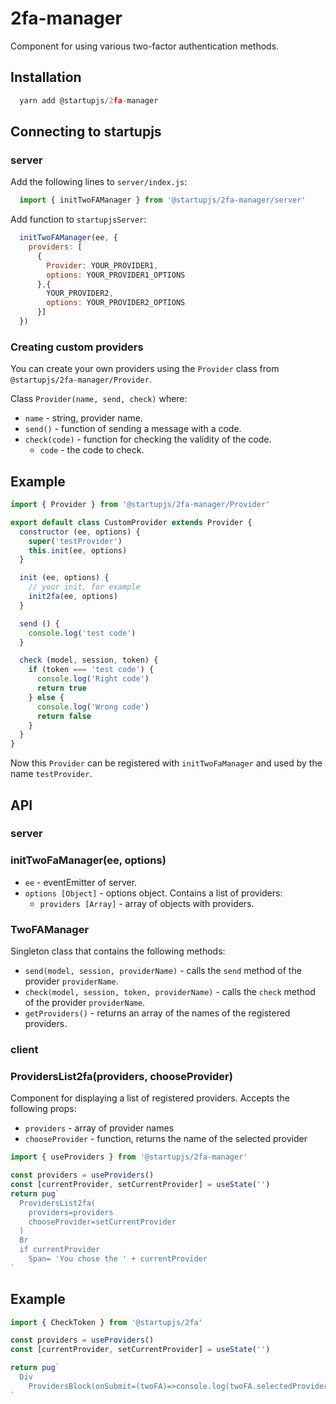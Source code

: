 
# 2fa-manager

Component for using various two-factor authentication methods.

## Installation

```js
  yarn add @startupjs/2fa-manager
```

## Connecting to startupjs

### server

Add the following lines to `server/index.js`:

```js
  import { initTwoFAManager } from '@startupjs/2fa-manager/server'
```

Add function to `startupjsServer`:

```js
  initTwoFAManager(ee, {
    providers: [
      {
        Provider: YOUR_PROVIDER1,
        options: YOUR_PROVIDER1_OPTIONS
      },{
        YOUR_PROVIDER2,
        options: YOUR_PROVIDER2_OPTIONS
      }]
  })
```

### Creating custom providers

You can create your own providers using the `Provider` class from `@startupjs/2fa-manager/Provider`.

Class `Provider(name, send, check)` where:

- `name` - string, provider name.
- `send()` - function of sending a message with a code.
- `check(code)` - function for checking the validity of the code.
  - `code` - the code to check.

## Example

```js
import { Provider } from '@startupjs/2fa-manager/Provider'

export default class CustomProvider extends Provider {
  constructor (ee, options) {
    super('testProvider')
    this.init(ee, options)
  }

  init (ee, options) {
    // your init, for example
    init2fa(ee, options)
  }

  send () {
    console.log('test code')
  }

  check (model, session, token) {
    if (token === 'test code') {
      console.log('Right code')
      return true
    } else {
      console.log('Wrong code')
      return false
    }
  }
}
```

Now this `Provider` can be registered with `initTwoFaManager` and used by the name `testProvider`.

## API

### server

### initTwoFaManager(ee, options)

- `ee` - eventEmitter of server.
- `options [Object]` - options object. Contains a list of providers:
  - `providers [Array]` - array of objects with providers.

### TwoFAManager

Singleton class that contains the following methods:

- `send(model, session, providerName)` - calls the `send` method of the provider `providerName`.
- `check(model, session, token, providerName)` - calls the `check` method of the provider `providerName`.
- `getProviders()` - returns an array of the names of the registered providers.

### client

### ProvidersList2fa(providers, chooseProvider)

Component for displaying a list of registered providers. Accepts the following props:

- `providers` - array of provider names
- `chooseProvider` - function, returns the name of the selected provider

```js
import { useProviders } from '@startupjs/2fa-manager'
```

```jsx example
const providers = useProviders()
const [currentProvider, setCurrentProvider] = useState('')
return pug`
  ProvidersList2fa(
    providers=providers
    chooseProvider=setCurrentProvider
  )
  Br
  if currentProvider
    Span= 'You chose the ' + currentProvider
`
```

## Example

```js
import { CheckToken } from '@startupjs/2fa'
```

```jsx example
const providers = useProviders()
const [currentProvider, setCurrentProvider] = useState('')

return pug`
  Div
    ProvidersBlock(onSubmit=(twoFA)=>console.log(twoFA.selectedProvider, twoFA.code))
`
```